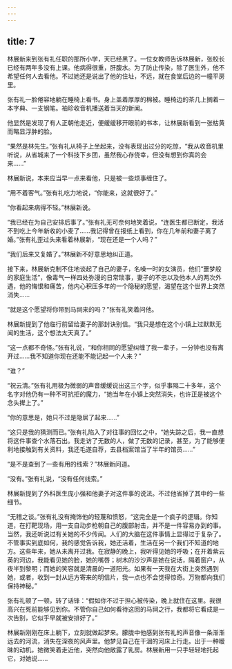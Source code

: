 ```yaml
---
---
---
```

title: 7
---




林展新来到张有礼任职的那所小学，天已经黑了。一位女教师告诉林展新，张校长已经有两年多没有上课。他病得很重，肝腹水。为了防止传染，除了医生外，他不希望任何人去看他。不过她还是说出了他的住址，不远，就在食堂后边的一幢平房里。

张有礼一脸倦容地躺在睡椅上看书。身上盖着厚厚的棉被。睡椅边的茶几上搁着一本字典、一支钢笔。袖珍收音机播送着当天的新闻。

他显然是发现了有人正朝他走近，便缓缓移开眼前的书本，让林展新看到一张枯黄而略显浮肿的脸。

“果然是林先生。”张有礼从椅子上坐起来，没有表现出过分的吃惊，“我从收音机里听说，从省城来了一个科技下乡团，虽然我心存侥幸，但没有想到你真的会来……”

林展新说，本来应当早一点来看他，只是被一些烦事缠住了。

“用不着客气。”张有礼吃力地说，“你能来，这就很好了。”

“你看起来病得不轻。”林展新说。

“我已经在为自己安排后事了。”张有礼无可奈何地笑着说，“连医生都已断定，我活不到吃上今年新收的小麦了……我记得曾在报纸上看到，你在几年前和妻子离了婚。”张有礼歪过头来看着林展新，“现在还是一个人吗？”

“我们后来又复婚了。”林展新不好意思地纠正道。

接下来，林展新克制不住地谈起了自己的妻子，名噪一时的女演员，他们“噩梦般的家庭生活”，像毒气一样四处弥漫的日常琐事，妻子的不忠以及他本人的两次外遇，他的悔恨和痛苦，他内心积压多年的一个隐秘的愿望，渴望在这个世界上突然消失……

“就是这个愿望将你带到马祠来的吗？”张有礼笑着问他。

林展新提到了他临行前留给妻子的那封诀别信。“我只是想在这个小镇上过默默无闻的生活，这个想法太天真了。”

“这一点都不奇怪。”张有礼说，“和你相同的愿望纠缠了我一辈子，一分钟也没有离开过……我不知道你现在还能不能记起一个人来？”

“谁？”

“祝云清。”张有礼用极为微弱的声音缓缓说出这三个字，似乎事隔二十多年，这个名字对他仍有一种不可抗拒的魔力，“她当年在小镇上突然消失，也许正是被这个念头撵上了。”

“你的意思是，她只不过是隐居了起来……”

“这只是我的猜测而已。”张有礼陷入了对往事的回忆之中，“她失踪之后，我一直想将这件事查个水落石出。我走访了无数的人，做了无数的记录，甚至，为了能够便利地接触到有关资料，我还毛遂自荐，去县档案馆当了半年的馆员……”

“是不是查到了一些有用的线索？”林展新问道。

“没有。”张有礼说，“没有任何线索。”

林展新提到了外科医生庞小强和他妻子对这件事的说法。不过他省掉了其中的一些细节。

“无稽之谈。”张有礼没有掩饰他的轻蔑和愤怒，“这完全是一个疯子的逻辑。你知道，在打靶现场，用一支自动步枪朝自己的腹部射击，并不是一件容易办到的事。当然，我还听说过有关她的不少传闻。人们的大脑在这件事情上显得过于复杂了。不管事实到底如何，我的感觉告诉我，她还活着，生活在另一个我们不知道的地方。这些年来，她从未离开过我。在寂静的晚上，我听得见她的呼吸；在开着紫云英的河边，我能看见她的脸，她的嘴唇；树木的沙沙声是她在说话，隔着窗户，从夜半到黎明；而她的笑容就是清晨的一道阳光。如果有一天我在大街上突然遇到她，或者，收到一封从远方寄来的明信片，我一点也不会觉得惊奇。万物都向我们保持神秘。”

张有礼顿了一顿，转了话锋：“假如你不过于担心被传染，晚上就住在这里。我很高兴在死前能够见到你。不管你自己如何看待这回的马祠之行，我都将它看成是一次告别，它似乎早就被安排好了。”

林展新刚刚在床上躺下，立刻就做起梦来。朦胧中他感到张有礼的声音像一条渐渐远去的河流，消失在深夜的风声里。他梦见自己在干涸的河床上行走。出于一种暧昧的动机，她微笑着走近他，突然向他敞露了乳房。林展新用一只手轻轻地托起它，对她说……